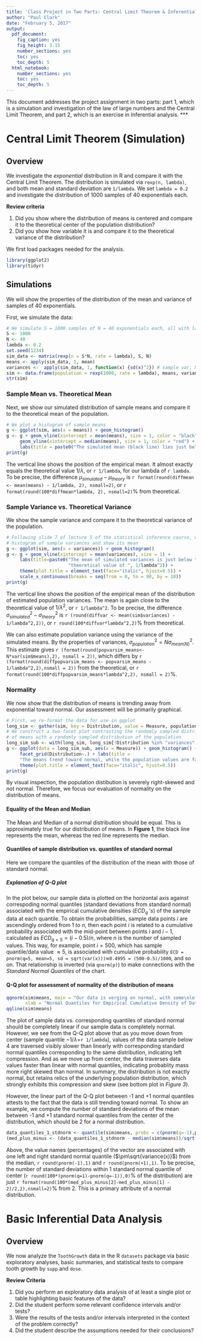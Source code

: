 ```yaml
---
title: 'Class Project in Two Parts: Central Limit Theorem & Inferential Data Analysis'
author: "Paul Clark"
date: "February 5, 2017"
output:
  pdf_document:
    fig_caption: yes
    fig_height: 3.15
    number_sections: yes
    toc: yes
    toc_depth: 5
  html_notebook:
    number_sections: yes
    toc: yes
    toc_depth: 5
---
```

This document addresses the project assignment in two parts: part 1, which is a simulation and investigation of the law of large numbers and the Central Limit Theorem, and part 2, which is an exercise in Inferential analysis.
***

# Central Limit Theorem (Simulation)

## Overview

We investigate the *exponential* distribution in R and compare it with the Central Limit Theorem. The distribution is simulated via `rexp(n, lambda)`, and both mean and standard deviation are `1/lambda`. We set `lambda = 0.2` and investigate the distribution of 1000 samples of 40 exponentials each.

**Review criteria**  

  1. Did you show where the distribution of means is centered and compare it to the theoretical center of the population distribution?
  2. Did you show how variable it is and compare it to the theoretical variance of the distribution?

We first load packages needed for the analysis.
```r
library(ggplot2)
library(tidyr)
```


## Simulations
We will show the properties of the distribution of the mean and variance of samples of 40 exponentials.  

First, we simulate the data:
```r
# We simulate S = 1000 samples of N = 40 exponentials each, all with lambda = 0.2
S <- 1000
N <- 40
lambda <- 0.2
set.seed(1234)
sim_data <- matrix(rexp(n = S*N, rate = lambda), S, N)
means <- apply(sim_data, 1, mean)
variances <-  apply(sim_data, 1, function(x) {sd(x)^2}) # sample var, N-1 in denominator
sim <- data.frame(population = rexp(1000, rate = lambda), means, variances)
str(sim)
```

### Sample Mean vs. Theoretical Mean
Next, we show our simulated distribution of sample means and compare it to the theoretical mean of the population.  
```r
# We plot a histogram of sample means
g <- ggplot(sim, aes(x = means)) + geom_histogram() 
g <- g + geom_vline(xintercept = mean(means), size = 1, color = "black") + 
     geom_vline(xintercept = median(means), size = 1, color = "red") +
     labs(title = paste0("The simulated mean (black line) lies just below the theoretical mean of ", 1/lambda," \n The mean and median (red line) are approximately equal")) + theme(plot.title = element_text(face="italic", hjust=0.5))
print(g)
```
  
The vertical line shows the position of the empirical mean. It almost exactly equals the theoretical value $1/\lambda$, or `r 1/lambda`, for our lambda of `r lambda`.  To be precise, the difference $\mu_{simulated} - \mu_{theory}$ is `r format(round(diffmean <- mean(means) - 1/lambda, 2), nsmall=2)`, or `r format(round(100*diffmean*lambda, 2), nsmall=2)`% from theoretical.

### Sample Variance vs. Theoretical Variance
We show the sample variance and compare it to the theoretical variance of the population.  
```r
# Following slide 7 of lecture 5 of the statistical inference course, we plot a 
# histogram of sample variances and show its mean
g <- ggplot(sim, aes(x = variances)) + geom_histogram() 
g <- g + geom_vline(xintercept = mean(variances), size = 1) + 
     labs(title=paste0("The mean of simulated variances is just below the ",
                       "theoretical value of ", 1/lambda^2)) +
     theme(plot.title = element_text(face="italic", hjust=0.5)) +
     scale_x_continuous(breaks = seq(from = 0, to = 90, by = 10))
print(g)
```
  
The vertical line shows the position of the empirical mean of the distribution of estimated population variances. The mean is again close to the theoretical value of $1/\lambda^2$, or `r 1/lambda^2`.  To be precise, the difference $\sigma^2_{simulated}-\sigma^2_{theory}$ is `r (round(diffvar <- mean(sim$variances) - 1/lambda^2,2))`, or `r round(100*diffvar*lambda^2,2)`% from theoretical.  

We can also estimate population variance using the variance of the simulated means. By the properties of variances, $\sigma^2_{population} = N\sigma^2_{mean(N)}$. This estimate gives `r (format(round(popvarsim_means<-N*var(sim$means),2), nsmall = 2))`, which differs by `r (format(round(diffpopvarsim_means <- popvarsim_means - 1/lambda^2,2),nsmall = 2))` from the theoretical, or `r format(round(100*diffpopvarsim_means*lambda^2,2), nsmall = 2)`%.

### Normality
We now show that the distribution of means is trending away from exponential toward normal.  Our assessment will be primarily graphical.
```r
# First, we re-format the data for use in ggplot
long_sim <- gather(sim, key = Distribution, value = Measure, population:variances)
# We construct a two-facet plot contrasting the randomly sampled distribution
# of means with a randomly sampled distribution of the population
long_sim_sub <- with(long_sim, long_sim[!Distribution %in% "variances",])
g <- ggplot(data = long_sim_sub, aes(x = Measure)) + geom_histogram() +
     facet_grid(Distribution~.) + labs(title = 
     "The means trend toward normal, while the population values are far from it") +
     theme(plot.title = element_text(face="italic", hjust=0.5))
print(g)
```
  
By visual inspection, the population distibution is severely right-skewed and not normal. Therefore, we focus our evaluation of normality on the distribution of means.  

#### Equality of the Mean and Median
The Mean and Median of a normal distribution should be equal. This is approximately true for our distribution of means. In **Figure 1**, the black line represents the mean, whereas the red line represents the median. 

#### Quantiles of sample distribution vs. quantiles of standard normal

Here we compare the quantiles of the distribution of the mean with those of standard normal.  

##### Explanation of Q-Q plot
In the plot below, our sample data is plotted on the horizontal axis against correspoding normal quantiles (standard deviations from standard normal) associated with the empirical cumulative densities ($ECD_{q}\:'s$) of the sample data at each quantile. To obtain the probabilities, sample data points $i$ are ascendingly ordered from $1 \:to\: n$, then each point $i$ is related to a cumulative probability associated with the mid-point between points $i$ and $i-1$, calculated as $ECD_{q=5}=(i-0.5)/n$, where $n$ is the number of sampled values. This way, for example, point $i = 500$, which has sample quantile/data value $\approx 5$, is associated with cumulative probability `ECD = pnorm(q=5, mean=5, sd = sqrt(var(x)))`$\approx$`0.4995 = (500-0.5)/1000`, and so on. That relationship is inverted (via `qnorm(p)`) to make connections with the *Standard Normal Quantiles* of the chart.

#### Q-Q plot for assessment of normality of the distribution of means
```r
qqnorm(sim$means, main = "Our data is verging on normal, with some\nleft compression and right skew", ylab = "Data Values in the Sample", 
       xlab = "Normal Quantiles for Empirical Cumulative Density of Data (qnorm(ECD))")
qqline(sim$means)
```
  
The plot of sample data vs. corresponding quantiles of standard normal should be completely linear if our sample data is completely normal.  However, we see from the Q-Q plot above that as you move down from center (sample quantile ~$1/\lambda$=`r 1/lambda`), values of the data sample below 4 are traversed visibly slower than linearly with corresponding standard normal quantiles corresponding to the same distribution, indicating left compression. And as we move up from center, the data traverses  data values faster than linear with normal quantiles, indicating probablity mass more right skewed than normal.  In summary, the distribution is not exactly normal, but retains relics of the underlying population distribution, which strongly exhibits this compression and skew (see bottom plot in *Figure 3*).

However, the linear part of the Q-Q plot between -1 and +1 normal quantiles attests to the fact that the data is still trending toward normal.  To show an example, we compute the number of standard deviations of the mean between -1 and +1 standard normal quantiles from the center of the distribution, which should be 2 for a normal distribution.
```r
data_quantiles_1_stdnorm <- quantile(sim$means, probs = c(pnorm(q=-1),pnorm(q=1))) 
(med_plus_minus <- (data_quantiles_1_stdnorm - median(sim$means))/sqrt(var(sim$means)))
```
Above, the value names (percentages) of the vector are associated with one left and right standard normal quantile ($\pm\sqrt{variance(x)}$) from the median, `r round(pnorm(-1),1)` and `r round(pnorm(+1),1)`. To be precise, the number of standard deviations within 1 standard normal quantile of center (`r round(100*(pnorm(q=1)-pnorm(q=-1)),0)`% of the distribution) are just `r format(round(100*(med_plus_minus[2]-med_plus_minus[1] - 2)/2,2),nsmall=2)`% from 2.  This is a primary attribute of a normal distribution.


# Basic Inferential Data Analysis 

## Overview

We now analyze the `ToothGrowth` data in the R `datasets` package via basic exploratory  analyses, basic summaries, and statistical tests to compare tooth growth by `supp` and `dose`. 

**Review Criteria**

  1. Did you perform an exploratory data analysis of at least a single plot or table highlighting basic features of the data?
  2. Did the student perform some relevant confidence intervals and/or tests?
  3. Were the results of the tests and/or intervals interpreted in the context of the problem correctly?
  4. Did the student describe the assumptions needed for their conclusions?
